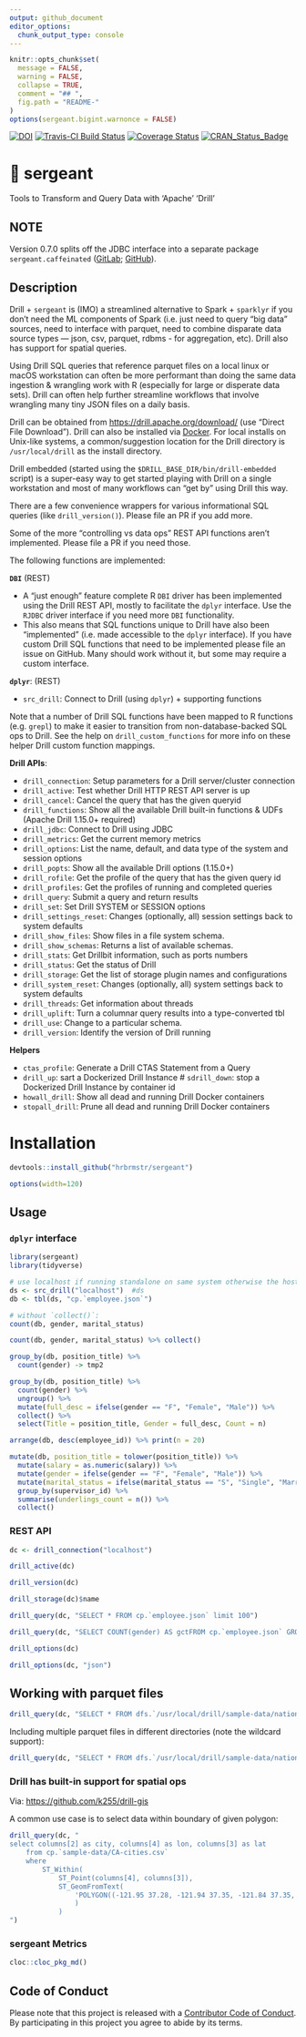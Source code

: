 ```yaml
---
output: github_document
editor_options: 
  chunk_output_type: console
---
```

<!-- README.md is generated from README.Rmd. Please edit that file -->

```r
knitr::opts_chunk$set(
  message = FALSE,
  warning = FALSE,
  collapse = TRUE,
  comment = "## ",
  fig.path = "README-"
)
options(sergeant.bigint.warnonce = FALSE)
```

[![DOI](https://zenodo.org/badge/DOI/10.5281/zenodo.1248912.svg)](https://doi.org/10.5281/zenodo.1248912) 
[![Travis-CI Build Status](https://travis-ci.org/hrbrmstr/sergeant.svg?branch=master)](https://travis-ci.org/hrbrmstr/sergeant) 
[![Coverage Status](https://codecov.io/gh/hrbrmstr/sergeant/branch/master/graph/badge.svg)](https://codecov.io/gh/hrbrmstr/sergeant)
[![CRAN_Status_Badge](http://www.r-pkg.org/badges/version/sergeant)](https://cran.r-project.org/package=sergeant)

# 💂 sergeant

Tools to Transform and Query Data with 'Apache' 'Drill'

## NOTE

Version 0.7.0 splits off the JDBC interface into a separate package `sergeant.caffeinated` ([GitLab](https://gitlab.com/hrbrmstr/sergeant-caffeinated); [GitHub](https://github.com/hrbrmstr/sergeant-caffeinated)).

## Description

Drill + `sergeant` is (IMO) a streamlined alternative to Spark + `sparklyr` if you don't need the ML components of Spark (i.e. just need to query "big data" sources, need to interface with parquet, need to combine disparate data source types — json, csv, parquet, rdbms - for aggregation, etc). Drill also has support for spatial queries.

Using Drill SQL queries that reference parquet files on a local linux or macOS workstation can often be more performant than doing the same data ingestion & wrangling work with R (especially for large or disperate data sets). Drill can often help further streamline workflows that involve wrangling many tiny JSON files on a daily basis.

Drill can be obtained from <https://drill.apache.org/download/> (use "Direct File Download"). Drill can also be installed via [Docker](https://drill.apache.org/docs/running-drill-on-docker/). For local installs on Unix-like systems, a common/suggestion location for the Drill directory is  `/usr/local/drill` as the install directory. 

Drill embedded (started using the `$DRILL_BASE_DIR/bin/drill-embedded` script) is a super-easy way to get started playing with Drill on a single workstation and most of many workflows can "get by" using Drill this way.

There are a few convenience wrappers for various informational SQL queries (like `drill_version()`). Please file an PR if you add more.

Some of the more "controlling vs data ops" REST API functions aren't implemented. Please file a PR if you need those.

The following functions are implemented:

**`DBI`** (REST)

- A "just enough" feature complete R `DBI` driver has been implemented using the Drill REST API, mostly to facilitate the `dplyr` interface. Use the `RJDBC` driver interface if you need more `DBI` functionality.
- This also means that SQL functions unique to Drill have also been "implemented" (i.e. made accessible to the `dplyr` interface). If you have custom Drill SQL functions that need to be implemented please file an issue on GitHub. Many should work without it, but some may require a custom interface. 

**`dplyr`**: (REST)

- `src_drill`: Connect to Drill (using `dplyr`) + supporting functions

Note that a number of Drill SQL functions have been mapped to R functions (e.g. `grepl`) to make it easier to transition from non-database-backed SQL ops to Drill. See the help on `drill_custom_functions` for more info on these helper Drill custom function mappings.

**Drill APIs**:

- `drill_connection`: Setup parameters for a Drill server/cluster connection
- `drill_active`: Test whether Drill HTTP REST API server is up
- `drill_cancel`:	Cancel the query that has the given queryid
- `drill_functions`: Show all the available Drill built-in functions & UDFs (Apache Drill 1.15.0+ required)
- `drill_jdbc`:	Connect to Drill using JDBC
- `drill_metrics`:	Get the current memory metrics
- `drill_options`:	List the name, default, and data type of the system and session options
- `drill_popts`: Show all the available Drill options (1.15.0+)
- `drill_rofile`:	Get the profile of the query that has the given query id
- `drill_profiles`:	Get the profiles of running and completed queries
- `drill_query`:	Submit a query and return results
- `drill_set`:	Set Drill SYSTEM or SESSION options
- `drill_settings_reset`:	Changes (optionally, all) session settings back to system defaults
- `drill_show_files`:	Show files in a file system schema.
- `drill_show_schemas`:	Returns a list of available schemas.
- `drill_stats`:	Get Drillbit information, such as ports numbers
- `drill_status`:	Get the status of Drill
- `drill_storage`:	Get the list of storage plugin names and configurations
- `drill_system_reset`:	Changes (optionally, all) system settings back to system defaults
- `drill_threads`:	Get information about threads
- `drill_uplift`:	Turn a columnar query results into a type-converted tbl
- `drill_use`:	Change to a particular schema.
- `drill_version`:	Identify the version of Drill running

**Helpers**

- `ctas_profile`: Generate a Drill CTAS Statement from a Query
- `drill_up`: 
 sart a Dockerized Drill Instance
# `sdrill_down`:  stop a Dockerized Drill Instance by container id
- `howall_drill`: Show all dead and running Drill Docker containers
- `stopall_drill`: Prune all dead and running Drill Docker containers

# Installation

```r
devtools::install_github("hrbrmstr/sergeant")
```

```r
options(width=120)
```

## Usage

### `dplyr` interface

```r
library(sergeant)
library(tidyverse)

# use localhost if running standalone on same system otherwise the host or IP of your Drill server
ds <- src_drill("localhost")  #ds
db <- tbl(ds, "cp.`employee.json`") 

# without `collect()`:
count(db, gender, marital_status)

count(db, gender, marital_status) %>% collect()

group_by(db, position_title) %>%
  count(gender) -> tmp2

group_by(db, position_title) %>%
  count(gender) %>%
  ungroup() %>%
  mutate(full_desc = ifelse(gender == "F", "Female", "Male")) %>%
  collect() %>%
  select(Title = position_title, Gender = full_desc, Count = n)

arrange(db, desc(employee_id)) %>% print(n = 20)

mutate(db, position_title = tolower(position_title)) %>%
  mutate(salary = as.numeric(salary)) %>%
  mutate(gender = ifelse(gender == "F", "Female", "Male")) %>%
  mutate(marital_status = ifelse(marital_status == "S", "Single", "Married")) %>%
  group_by(supervisor_id) %>%
  summarise(underlings_count = n()) %>%
  collect()
```

### REST API

```r
dc <- drill_connection("localhost") 

drill_active(dc)

drill_version(dc)

drill_storage(dc)$name

drill_query(dc, "SELECT * FROM cp.`employee.json` limit 100")

drill_query(dc, "SELECT COUNT(gender) AS gctFROM cp.`employee.json` GROUP BY gender")

drill_options(dc)

drill_options(dc, "json")
```

## Working with parquet files

```r
drill_query(dc, "SELECT * FROM dfs.`/usr/local/drill/sample-data/nation.parquet` LIMIT 5")
```

Including multiple parquet files in different directories (note the wildcard support):

```r
drill_query(dc, "SELECT * FROM dfs.`/usr/local/drill/sample-data/nations*/nations*.parquet` LIMIT 5")
```

### Drill has built-in support for spatial ops

Via: <https://github.com/k255/drill-gis>

A common use case is to select data within boundary of given polygon:

```r
drill_query(dc, "
select columns[2] as city, columns[4] as lon, columns[3] as lat
    from cp.`sample-data/CA-cities.csv`
    where
        ST_Within(
            ST_Point(columns[4], columns[3]),
            ST_GeomFromText(
                'POLYGON((-121.95 37.28, -121.94 37.35, -121.84 37.35, -121.84 37.28, -121.95 37.28))'
                )
            )
")
```
### sergeant Metrics

```r
cloc::cloc_pkg_md()
```

## Code of Conduct

Please note that this project is released with a [Contributor Code of Conduct](CONDUCT.md). 
By participating in this project you agree to abide by its terms.
